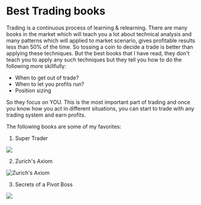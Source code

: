 # Best Trading books

Trading is a continuous process of learning & relearning. There are many books in the market which will teach you a lot about technical analysis and many patterns
which will applied to market scenario, gives profitable results less than 50% of the time. So tossing a coin to decide a trade is better than applying these techniques. 
But the best books that I have read, they don't teach you to apply any such techniques but they tell you how to do the following more skillfully:
- When to get out of trade?
- When to let you profits run?
- Position sizing

So they focus on YOU. This is the most important part of trading and once you know how you act in different situations, you can start to trade with any trading system and 
earn profits. 

The following books are some of my favorites:

1. Super Trader
<img src="https://i.gr-assets.com/images/S/compressed.photo.goodreads.com/books/1347741931i/6599450._UY400_SS400_.jpg">

2. Zurich's Axiom
<img src="https://www.booktopia.com.au/covers/600/9781897597491/2180/the-zurich-axioms.jpg" alt="Zurich's Axiom">

3. Secrets of a Pivot Boss
<img src="https://i.gr-assets.com/images/S/compressed.photo.goodreads.com/hostedimages/1589025912i/29443576.jpg">

